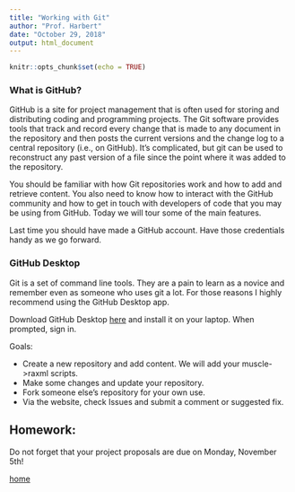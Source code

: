```yaml
---
title: "Working with Git"
author: "Prof. Harbert"
date: "October 29, 2018"
output: html_document
---
```


```r
knitr::opts_chunk$set(echo = TRUE)
```

### What is GitHub?

GitHub is a site for project management that is often used for storing and distributing coding and programming projects. The Git software provides tools that track and record every change that is made to any document in the repository and then posts the current versions and the change log to a central repository (i.e., on GitHub). It's complicated, but git can be used to reconstruct any past version of a file since the point where it was added to the repository.

You should be familiar with how Git repositories work and how to add and retrieve content. You also need to know how to interact with the GitHub community and how to get in touch with developers of code that you may be using from GitHub. Today we will tour some of the main features.

Last time you should have made a GitHub account. Have those credentials handy as we go forward.

### GitHub Desktop

Git is a set of command line tools. They are a pain to learn as a novice and remember even as someone who uses git a lot. For those reasons I highly recommend using the GitHub Desktop app. 

Download GitHub Desktop [here](https://desktop.github.com/) and install it on your laptop. When prompted, sign in.

Goals:

+ Create a new repository and add content. We will add your muscle->raxml scripts.
+ Make some changes and update your repository.
+ Fork someone else's repository for your own use.
+ Via the website, check Issues and submit a comment or suggested fix.

## Homework:

Do not forget that your project proposals are due on Monday, November 5th!








[home](https://rsh249.github.io/bioinformatics)